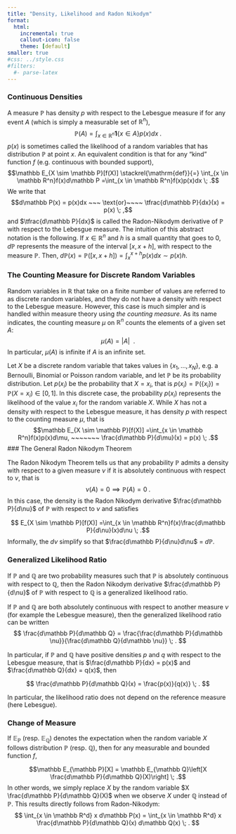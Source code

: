 ```yaml
---
title: "Density, Likelihood and Radon Nikodym"
format: 
  html:
    incremental: true
    callout-icon: false
    theme: [default]
smaller: true
#css: ../style.css
#filters:
  #- parse-latex
---
```


### Continuous Densities

A measure $\mathbb P$ has density $p$ with respect to the Lebesgue measure if for any event $A$ (which is simply a measurable set of $\mathbb R^n$), $$\mathbb P(A)= \int_{x \in \mathbb R^n}\mathbf 1\{x \in A\}p(x)dx \; .$$$p(x)$ is sometimes called the likelihood of a random variables that has distribution $\mathbb P$ at point $x$. An equivalent condition is that for any "kind" function $f$ (e.g. continuous with bounded support),  $$\mathbb E_{X \sim \mathbb P}[f(X)] \stackrel{\mathrm{def}}{=} \int_{x \in \mathbb R^n}f(x)d\mathbb P =\int_{x \in \mathbb R^n}f(x)p(x)dx \; .$$
We write that 
$$d\mathbb P(x) = p(x)dx ~~~ \text{or}~~~~ \tfrac{d\mathbb P}{dx}(x) = p(x) \; ,$$
and $\tfrac{d\mathbb P}{dx}$  is called the Radon-Nikodym derivative of $\mathbb P$ with respect to the Lebesgue measure.
The intuition of this abstract notation is the following. If $x \in \mathbb R^n$ and $h$ is a small quantity that goes to $0$, $d\mathbb P$ represents the measure of the interval $[x, x+h]$, with respect to the measure $\mathbb P$. Then, $d \mathbb P(x) = \mathbb P([x, x+h]) = \int_x^{x+h}p(x)dx \sim p(x)h$.

### The Counting Measure for Discrete Random Variables

Random variables in $\mathbb{R}$ that take on a finite number of values are referred to as discrete random variables, and they do not have a density with respect to the Lebesgue measure. However, this case is much simpler and is handled within measure theory using _the counting measure_. As its name indicates, the counting measure $\mu$ on $\mathbb R^n$ counts the elements of a given set $A$:
$$ \mu(A) = |A| \enspace .$$ In particular, $\mu(A)$ is infinite if $A$ is an infinite set.

Let $X$ be a discrete random variable that takes values in $\{x_1, \dots, x_N\}$, e.g. a Bernoulli, Binomial or Poisson random variable, and let $\mathbb P$ be its probability distribution. Let $p(x_i)$ be the probability that $X = x_i$, that is $p(x_i) = \mathbb P(\{x_i\}) = \mathbb P(X = x_i) \in [0,1]$. In this discrete case, the probability $p(x_i)$ represents the likelihood of the value $x_i$ for the random variable $X$.
While $X$ has not a density with respect to the Lebesgue measure, it has density $p$ with respect to the counting measure $\mu$, that is
$$\mathbb E_{X \sim \mathbb P}[f(X)] =\int_{x \in \mathbb R^n}f(x)p(x)d\mu, ~~~~~~~ \frac{d\mathbb P}{d\mu}(x) = p(x) \; .$$
$$ $$
### The General Radon Nikodym Theorem

The Radon Nikodym Theorem tells us  that any probability $\mathbb P$ admits a density with respect to a given measure $\nu$ if it is absolutely continuous with respect to $\nu$, that is 
$$ \nu(A) = 0 \implies \mathbb P(A) = 0 \; .$$
In this case, the density is the Radon Nikodym derivative $\frac{d\mathbb P}{d\nu}$ of $\mathbb P$ with respect to $\nu$ and satisfies

$$ E_{X \sim \mathbb P}[f(X)] =\int_{x \in \mathbb R^n}f(x)\frac{d\mathbb P}{d\nu}(x)d\nu \; .$$
Informally, the $d\nu$ simplify so that  $\frac{d\mathbb P}{d\nu}d\nu$ = $d\mathbb P$.

### Generalized Likelihood Ratio

If $\mathbb P$ and $\mathbb Q$ are two probability measures such that $\mathbb P$ is absolutely continuous with respect to $\mathbb Q$, then the Radon Nikodym derivative $\frac{d\mathbb P}{d\nu}$ of $\mathbb P$ with respect to $\mathbb Q$ is a generalized likelihood ratio.

If $\mathbb P$ and $\mathbb Q$ are both absolutely continuous with respect to another measure $\nu$ (for example the Lebesgue measure), then the generalized likelihood ratio can be written
$$ 
\frac{d\mathbb P}{d\mathbb Q} = \frac{\frac{d\mathbb P}{d\mathbb \nu}}{\frac{d\mathbb Q}{d\mathbb \nu}} \; .
$$

In particular, if $\mathbb P$ and $\mathbb Q$ have positive densities $p$ and $q$ with respect to the Lebesgue measure, that is $\frac{d\mathbb P}{dx} = p(x)$ and $\frac{d\mathbb Q}{dx} = q(x)$,  then 

$$
\frac{d\mathbb P}{d\mathbb Q}(x) = \frac{p(x)}{q(x)} \; .
$$

In particular, the likelihood ratio does not depend on the reference measure (here Lebesgue).


### Change of Measure

If $\mathbb E_{\mathbb P}$ (resp. $\mathbb E_{\mathbb Q}$) denotes the expectation when the random variable $X$ follows distribution $\mathbb P$ (resp. $\mathbb Q$), then for any measurable and bounded function $f$,

$$\mathbb E_{\mathbb P}[X] = \mathbb E_{\mathbb Q}\left[X \frac{d\mathbb P}{d\mathbb Q}(X)\right] \; .$$
In other words, we simply replace $X$ by the random variable $X \frac{d\mathbb P}{d\mathbb Q}(X)$ when we observe $X$ under $\mathbb Q$ instead of $\mathbb P$. This results directly follows from Radon-Nikodym:
$$
\int_{x \in \mathbb R^d} x d\mathbb P(x) = \int_{x \in \mathbb R^d} x \frac{d\mathbb P}{d\mathbb Q}(x) d\mathbb Q(x) \; .
$$



